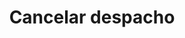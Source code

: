 ---
title: "Cancelar despacho"
description: "Usa este metodo para cancelar el despacho"
openapi: "Post /cancelarpedido/{id}"
---